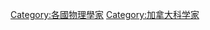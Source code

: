 {{Commonscat|Physicists from Canada}}

[[Category:各國物理學家|Category:各國物理學家]]
[[Category:加拿大科学家|Category:加拿大科学家]]